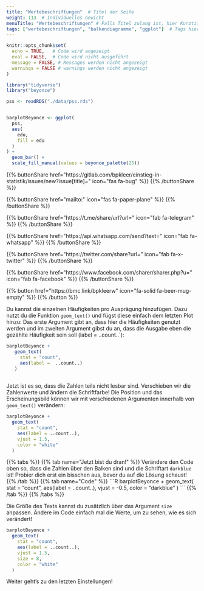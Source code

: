 ```yaml
---
title: "Wertebeschriftungen"  # Titel der Seite
weight: 113  # Individuelles Gewicht 
menuTitle: "Wertebeschriftungen" # Falls Titel zulang ist, hier Kurztitel
tags: ["wertebeschriftungen", "balkendiagramme", "ggplot"]  # Tags hiereinsetzen; Kurzwort, was auf der Seite passsiert
---
```


```r
knitr::opts_chunk$set(
  echo = TRUE,   # Code wird angezeigt
  eval = FALSE,  # Code wird nicht ausgeführt
  message = FALSE, # Messages werden nicht angezeigt
  warnings = FALSE # warnings werden nicht angezeigt
)

library("tidyverse")
library("beyonce")

pss <- readRDS("./data/pss.rds")


barplotBeyonce <- ggplot(
  pss, 
  aes(
    edu, 
    fill = edu
  )
) +
  geom_bar() +
  scale_fill_manual(values = beyonce_palette(25)) 
```

{{% buttonShare href=\"https\:\/\/gitlab.com\/bpkleer\/einstieg-in-statistik\/issues\/new?issue[title]=\" icon=\"fas fa-bug\" %}} {{% /buttonShare %}} 

{{% buttonShare href=\"mailto\:\" icon=\"fas fa-paper-plane\" %}} {{% /buttonShare %}}

{{% buttonShare href=\"https\:\/\/t.me\/share\/url?url=\" icon=\"fab fa-telegram\" %}} {{% /buttonShare %}}

{{% buttonShare href=\"https\:\/\/api.whatsapp.com\/send?text=\" icon=\"fab fa-whatsapp\" %}} {{% /buttonShare %}}

{{% buttonShare href=\"https\:\/\/twitter.com\/share?url=\" icon=\"fab fa-x-twitter\" %}} {{% /buttonShare %}}

{{% buttonShare href=\"https\:\/\/www.facebook.com\/sharer\/sharer.php?u=\" icon=\"fab fa-facebook\" %}} {{% /buttonShare %}}

{{% button href=\"https\:\/\/bmc.link\/bpkleerw\" icon=\"fa-solid fa-beer-mug-empty\" %}} {{% /button %}}

Du kannst die einzelnen Häufigkeiten pro Ausprägung hinzufügen. Dazu nutzt du die Funktion `geom_text()` und fügst diese einfach dem letzten Plot hinzu: Das erste Argument gibt an, dass hier die Häufigkeiten genutzt werden und im zweiten Argument gibst du an, dass die Ausgabe eben die gezählte Häufigkeit sein soll (label = ..count..`):

```r
barplotBeyonce +
   geom_text(
     stat = "count", 
     aes(label =  ..count..)
   )
   
```

Jetzt ist es so, dass die Zahlen teils nicht lesbar sind. Verschieben wir die Zahlenwerte und ändern die Schriftfarbe! Die Position und das Erscheinungsbild können wir mit verschiedenen Argumenten innerhalb von `geom_text()` verändern:

```R
barplotBeyonce +
  geom_text(
    stat = "count", 
    aes(label = ..count..), 
    vjust = 1.5, 
    color = "white"
  )

```

{{% tabs %}}
{{% tab name=\"Jetzt bist du dran!\" %}}
Verändere den Code oben so, dass die Zahlen über den Balken sind und die Schriftart `darkblue` ist! Probier dich erst ein bisschen aus, bevor du auf die Lösung schaust!
{{% /tab %}}
{{% tab name=\"Code\" %}}
\`\`\`R
barplotBeyonce +
  geom_text(
    stat = "count", 
    aes(label = ..count..), 
    vjust = -0.5, 
    color = "darkblue"
  )
\`\`\`
{{% /tab %}}
{{% /tabs %}}

Die Größe des Texts kannst du zusätzlich über das Argument `size` anpassen. Ändere im Code einfach mal die Werte, um zu sehen, wie es sich verändert!

```r
barplotBeyonce +
  geom_text(
    stat = "count", 
    aes(label = ..count..), 
    vjust = 1.5, 
    size = 8,
    color = "white"
  )

```

Weiter geht's zu den letzten Einstellungen!
